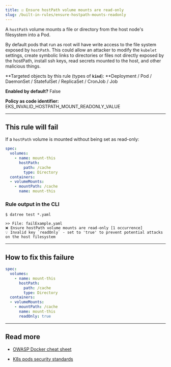 ```yaml
---
title: ☑️ Ensure hostPath volume mounts are read-only
slug: /built-in-rules/ensure-hostpath-mounts-readonly
---
```


A `hostPath` volume mounts a file or directory from the host node's filesystem into a Pod.  

By default pods that run as root will have write access to the file system exposed by `hostPath`. This could allow an attacker to modify the `kubelet` settings, create symbolic links to directories or files not directly exposed by the hostPath, install ssh keys, read secrets mounted to the host, and other malicious things.

**Targeted objects by this rule (types of **`kind`**): **Deployment / Pod / DaemonSet / StatefulSet / ReplicaSet / CronJob / Job

**Enabled by default?** False

**Policy as code identifier:** EKS_INVALID_HOSTPATH_MOUNT_READONLY_VALUE

---

## This rule will fail

If a `hostPath` volume is mounted without being set as read-only:

```yaml
spec:
  volumes:
    - name: mount-this
      hostPath: 
        path: /cache
        type: Directory
  containers:
  - volumeMounts:
    - mountPath: /cache
      name: mount-this
```

### Rule output in the CLI

```terminal
$ datree test *.yaml

>> File: failExample.yaml
❌ Ensure hostPath volume mounts are read-only [1 occurrence]
💡 Invalid key `readOnly` - set to 'true' to prevent potential attacks on the host filesystem
```

---

## How to fix this failure

```yaml
spec:
  volumes:
    - name: mount-this
      hostPath: 
        path: /cache
        type: Directory
  containers:
  - volumeMounts:
    - mountPath: /cache
      name: mount-this
      readOnly: true
```

---

## Read more

- [OWASP Docker cheat sheet](https://cheatsheetseries.owasp.org/cheatsheets/Docker_Security_Cheat_Sheet.html#rule-3-limit-capabilities-grant-only-specific-capabilities-needed-by-a-container)

- [K8s pods security standards](https://kubernetes.io/docs/concepts/security/pod-security-standards/)
